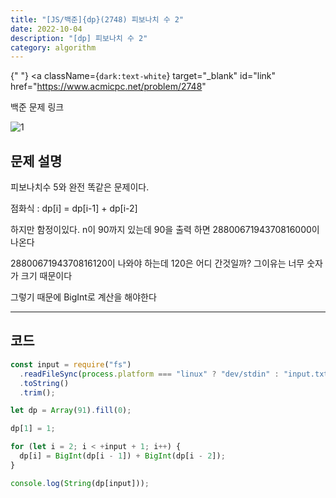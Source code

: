 ---
title: "[JS/백준]{dp}(2748) 피보나치 수 2"
date: 2022-10-04
description: "[dp] 피보나치 수 2"
category: algorithm
---

{" "}
<a
  className={`dark:text-white`}
  target="_blank"
  id="link"
  href="https://www.acmicpc.net/problem/2748"
>
  백준 문제 링크
</a>

![1](https://user-images.githubusercontent.com/75124028/193785608-a9c7fa0b-d7b3-4560-a2f9-dfbda435baf7.PNG)

<h2 className={`dark:text-white`}>문제 설명</h2>

피보나치수 5와 완전 똑같은 문제이다.

점화식 : dp[i] = dp[i-1] + dp[i-2]

하지만 함정이있다. n이 90까지 있는데 90을 출력 하면 2880067194370816000이 나온다

2880067194370816120이 나와야 하는데 120은 어디 간것일까? 그이유는 너무 숫자가 크기 때문이다

그렇기 때문에 BigInt로 계산을 해야한다

---

<h2 className={`dark:text-white`}>코드</h2>

```js showLineNumbers
const input = require("fs")
  .readFileSync(process.platform === "linux" ? "dev/stdin" : "input.txt")
  .toString()
  .trim();

let dp = Array(91).fill(0);

dp[1] = 1;

for (let i = 2; i < +input + 1; i++) {
  dp[i] = BigInt(dp[i - 1]) + BigInt(dp[i - 2]);
}

console.log(String(dp[input]));
```
